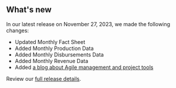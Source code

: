 ## What's new

In our latest release on November 27, 2023, we made the following changes:

- Updated <Link href="/fact-sheet" linkType="default">Monthly Fact Sheet</Link>
- Added <Link href="/downloads/production-by-month/" linkType="default">Monthly Production Data</Link>
- Added <Link href="/downloads/disbursements-by-month/" linkType="default">Monthly Disbursements Data</Link>
- Added <Link href="/downloads/revenue/" linkType="default">Monthly Revenue Data</Link>
- Added [a blog about Agile management and project tools](https://blog-nrrd.doi.gov/federal-team/)


Review our [full release details](https://github.com/ONRR/nrrd/releases).
